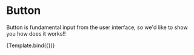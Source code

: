 
<Meta title="Button" component={Button} />

# Button

Button is fundamental input from the user interface,
so we'd like to show you how does it works!!


<Canvas>
  <Story name="Primary" args={{ 
      children: "Hi"
    }}>
    {Template.bind({})}
   </Story>
</Canvas>